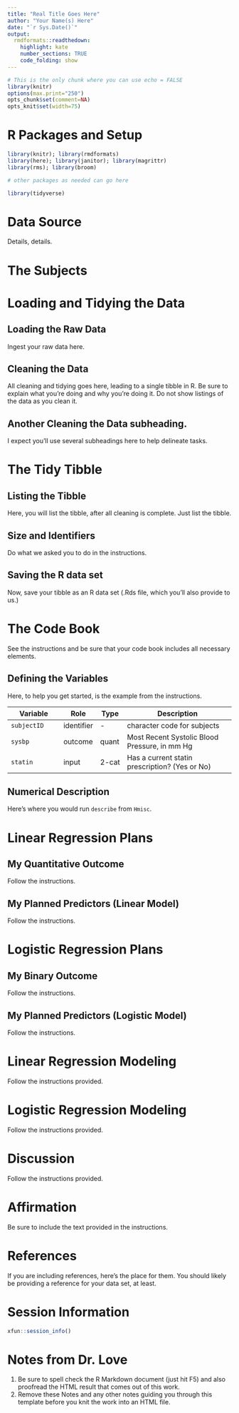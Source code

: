 ---
title: "Real Title Goes Here"
author: "Your Name(s) Here"
date: "`r Sys.Date()`"
output:
  rmdformats::readthedown:
    highlight: kate
    number_sections: TRUE
    code_folding: show
---

```{r setup, echo = FALSE, cache=FALSE}
# This is the only chunk where you can use echo = FALSE
library(knitr)
options(max.print="250")
opts_chunk$set(comment=NA) 
opts_knit$set(width=75)
```

# R Packages and Setup {-}

```{r packages, message = FALSE}
library(knitr); library(rmdformats)
library(here); library(janitor); library(magrittr)
library(rms); library(broom)

# other packages as needed can go here

library(tidyverse)
```

# Data Source

Details, details.

# The Subjects

# Loading and Tidying the Data

## Loading the Raw Data

Ingest your raw data here.

## Cleaning the Data

All cleaning and tidying goes here, leading to a single tibble in R. Be sure to explain what you're doing and why you're doing it. Do not show listings of the data as you clean it. 

## Another Cleaning the Data subheading.

I expect you'll use several subheadings here to help delineate tasks.

# The Tidy Tibble

## Listing the Tibble

Here, you will list the tibble, after all cleaning is complete. Just list the tibble.

## Size and Identifiers

Do what we asked you to do in the instructions.

## Saving the R data set

Now, save your tibble as an R data set (.Rds file, which you'll also provide to us.)

# The Code Book

See the instructions and be sure that your code book includes all necessary elements.

## Defining the Variables

Here, to help you get started, is the example from the instructions.

Variable | Role | Type | Description
-------- | ---- | ---- | -----------------
`subjectID` | identifier | - | character code for subjects
`sysbp` | outcome | quant | Most Recent Systolic Blood Pressure, in mm Hg
`statin` | input | 2-cat | Has a current statin prescription? (Yes or No)


## Numerical Description

Here's where you would run `describe` from `Hmisc`.

# Linear Regression Plans

## My Quantitative Outcome

Follow the instructions.

## My Planned Predictors (Linear Model)

Follow the instructions.

# Logistic Regression Plans

## My Binary Outcome

Follow the instructions.

## My Planned Predictors (Logistic Model)

Follow the instructions.

# Linear Regression Modeling

Follow the instructions provided.

# Logistic Regression Modeling

Follow the instructions provided.

# Discussion

Follow the instructions provided.

# Affirmation 

Be sure to include the text provided in the instructions.

# References

If you are including references, here's the place for them. You should likely be providing a reference for your data set, at least.

# Session Information

```{r}
xfun::session_info()
```

# Notes from Dr. Love

1. Be sure to spell check the R Markdown document (just hit F5) and also proofread the HTML result that comes out of this work.
2. Remove these Notes and any other notes guiding you through this template before you knit the work into an HTML file.



